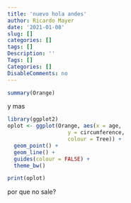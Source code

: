 ```yaml
---
title: 'nuevo hola andes'
author: Ricardo Mayer
date: '2021-01-08'
slug: []
categories: []
tags: []
Description: ''
Tags: []
Categories: []
DisableComments: no
---
```



```r
summary(Orange)
```


y mas

```r
library(ggplot2)
oplot <- ggplot(Orange, aes(x = age, 
                   y = circumference, 
                   colour = Tree)) +
  geom_point() +
  geom_line() +
  guides(colour = FALSE) +
  theme_bw()

print(oplot)
```

por que no sale?
